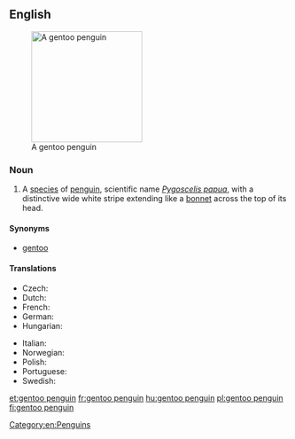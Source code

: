 ==English==
{{wikipedia}}
[[Image:Pygoscelis papua.jpg|200px|thumb|right|A gentoo penguin]]

===Noun===
{{en-noun|head=[[gentoo]] [[penguin]]}}

# A [[species]] of [[penguin]], scientific name ''[[Pygoscelis papua]]'', with a distinctive wide white stripe extending like a [[bonnet]] across the top of its head.

====Synonyms====
* [[gentoo]]

====Translations====
{{trans-top|Penguin}}
* Czech: {{t-|cs|tučňák oslí}}
* Dutch: {{t-|nl|ezelspinguïn}}
* French: {{t+|fr|manchot papou|m}}
* German: {{t+|de|Eselspinguin|m}}
* Hungarian: {{t+|hu|szamárpingvin}}
{{trans-mid}}
* Italian: {{t-|it|pinguino papua|m}}
* Norwegian: {{t-|no|bøylepingvin}}
* Polish: {{t-|pl|pingwin białobrewy}}
* Portuguese: {{t-|pt|pinguim-gentoo}}
* Swedish: {{t-|sv|åsnepingvin}}
{{trans-bottom}}

[[Category:en:Penguins]]

[[et:gentoo penguin]]
[[fr:gentoo penguin]]
[[hu:gentoo penguin]]
[[pl:gentoo penguin]]
[[fi:gentoo penguin]]